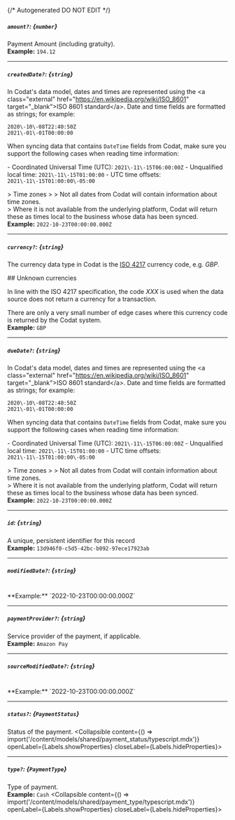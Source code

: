 {/* Autogenerated DO NOT EDIT  */}

##### `amount?`: *{`number`}*
Payment Amount (including gratuity).
<br/>
**Example:** `194.12`

---
##### `createdDate?`: *{`string`}*
In Codat's data model, dates and times are represented using the \<a class\="external" href\="https://en.wikipedia.org/wiki/ISO_8601" target\="_blank"\>ISO 8601 standard\</a\>. Date and time fields are formatted as strings; for example:

```
2020\-10\-08T22:40:50Z
2021\-01\-01T00:00:00
```



When syncing data that contains `DateTime` fields from Codat, make sure you support the following cases when reading time information:

\- Coordinated Universal Time (UTC): `2021\-11\-15T06:00:00Z`
\- Unqualified local time: `2021\-11\-15T01:00:00`
\- UTC time offsets: `2021\-11\-15T01:00:00\-05:00`

\> Time zones
\> 
\> Not all dates from Codat will contain information about time zones.  
\> Where it is not available from the underlying platform, Codat will return these as times local to the business whose data has been synced.
<br/>
**Example:** `2022-10-23T00:00:00.000Z`

---
##### `currency?`: *{`string`}*
The currency data type in Codat is the [ISO 4217](https://en.wikipedia.org/wiki/ISO_4217) currency code, e.g. _GBP_.

\#\# Unknown currencies

In line with the ISO 4217 specification, the code _XXX_ is used when the data source does not return a currency for a transaction. 

There are only a very small number of edge cases where this currency code is returned by the Codat system.
<br/>
**Example:** `GBP`

---
##### `dueDate?`: *{`string`}*
In Codat's data model, dates and times are represented using the \<a class\="external" href\="https://en.wikipedia.org/wiki/ISO_8601" target\="_blank"\>ISO 8601 standard\</a\>. Date and time fields are formatted as strings; for example:

```
2020\-10\-08T22:40:50Z
2021\-01\-01T00:00:00
```



When syncing data that contains `DateTime` fields from Codat, make sure you support the following cases when reading time information:

\- Coordinated Universal Time (UTC): `2021\-11\-15T06:00:00Z`
\- Unqualified local time: `2021\-11\-15T01:00:00`
\- UTC time offsets: `2021\-11\-15T01:00:00\-05:00`

\> Time zones
\> 
\> Not all dates from Codat will contain information about time zones.  
\> Where it is not available from the underlying platform, Codat will return these as times local to the business whose data has been synced.
<br/>
**Example:** `2022-10-23T00:00:00.000Z`

---
##### `id`: *{`string`}*
A unique, persistent identifier for this record
<br/>
**Example:** `13d946f0-c5d5-42bc-b092-97ece17923ab`

---
##### `modifiedDate?`: *{`string`}*
<br/>
**Example:** `2022-10-23T00:00:00.000Z`

---
##### `paymentProvider?`: *{`string`}*
Service provider of the payment, if applicable.
<br/>
**Example:** `Amazon Pay`

---
##### `sourceModifiedDate?`: *{`string`}*
<br/>
**Example:** `2022-10-23T00:00:00.000Z`

---
##### `status?`: *{`PaymentStatus`}*
Status of the payment.
<Collapsible content={() => import('/content/models/shared/payment_status/typescript.mdx')} openLabel={Labels.showProperties} closeLabel={Labels.hideProperties}>
</Collapsible>

---
##### `type?`: *{`PaymentType`}*
Type of payment.
<br/>
**Example:** `Cash`
<Collapsible content={() => import('/content/models/shared/payment_type/typescript.mdx')} openLabel={Labels.showProperties} closeLabel={Labels.hideProperties}>
</Collapsible>


